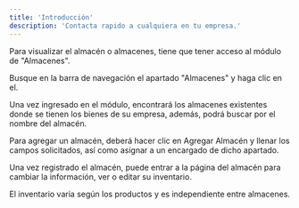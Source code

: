 ```yaml
---
title: 'Introducción'
description: 'Contacta rapido a cualquiera en tu empresa.'
---
```


Para visualizar el almacén o almacenes, tiene que tener acceso al módulo de "Almacenes".

Busque en la barra de navegación el apartado "Almacenes" y haga clic en el. 

Una vez ingresado en el módulo, encontrará  los almacenes existentes donde se tienen los bienes de su empresa, además, podrá buscar por el nombre del almacén.  

Para agregar un almacén, deberá hacer clic en Agregar Almacén y llenar los campos solicitados, así como asignar a un encargado de dicho apartado.

Una vez registrado el almacén, puede entrar a la página del almacén para cambiar la información, ver o editar su inventario. 

El inventario varia según los productos y es independiente entre almacenes. 
